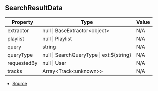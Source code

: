 ## SearchResultData

| Property | Type | Value |
| ----------- | ----------- | ----------- |
| extractor | null \| BaseExtractor\<object> | N/A |
| playlist | null \| Playlist | N/A |
| query | string | N/A |
| queryType | null \| SearchQueryType \| ext:\$\{string} | N/A |
| requestedBy | null \| User | N/A |
| tracks | Array\<Track\<unknown>> | N/A |


- [Source](https://github.com/Androz2091/discord-player/blob/cd5cf97/packages/discord-player/src/fabric/SearchResult.ts#L8)